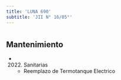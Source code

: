 ```yaml
---
title: 'LUNA 690'
subtitle: 'JII N° 16/05°'
---
```


#


## Mantenimiento

*  (2022) Sanitarias 
    + Reemplazo de Termotanque Electrico



